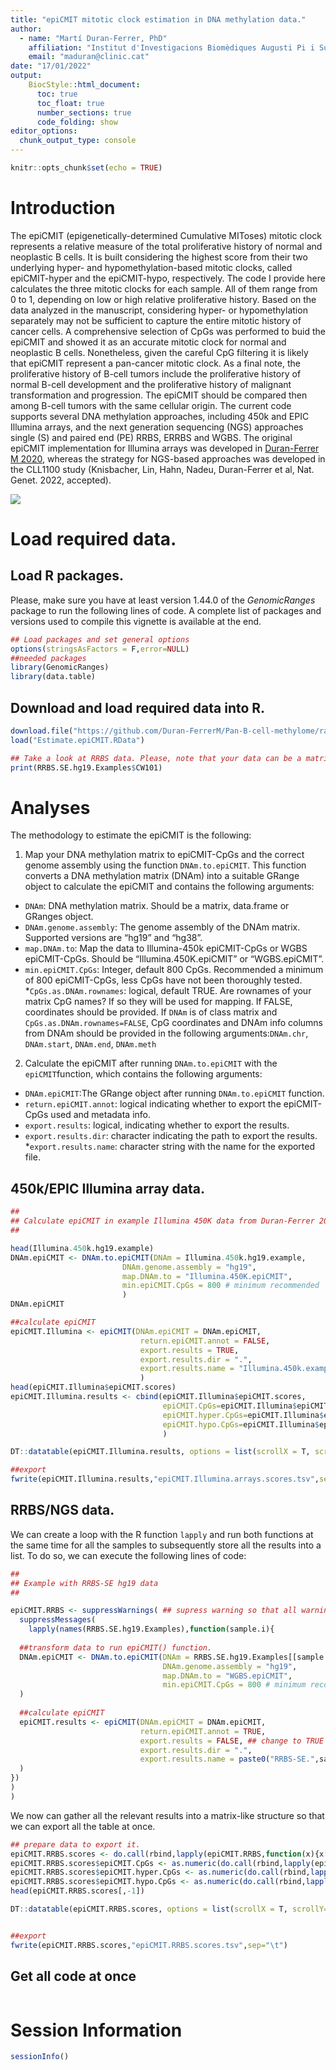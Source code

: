 ```yaml
---
title: "epiCMIT mitotic clock estimation in DNA methylation data."
author: 
  - name: "Martí Duran-Ferrer, PhD"
    affiliation: "Institut d'Investigacions Biomèdiques Augusti Pi i Sunyer (IDIBAPS), Barcelona, Spain."
    email: "maduran@clinic.cat"
date: "17/01/2022"
output: 
    BiocStyle::html_document:
      toc: true
      toc_float: true
      number_sections: true
      code_folding: show
editor_options: 
  chunk_output_type: console
---
```


```r
knitr::opts_chunk$set(echo = TRUE)
```

# Introduction
The epiCMIT (epigenetically-determined Cumulative MIToses) mitotic clock represents a relative measure of the total proliferative history of normal and neoplastic B cells. It is built considering the highest score from their two underlying hyper- and hypomethylation-based mitotic clocks, called epiCMIT-hyper and the epiCMIT-hypo, respectively. The code I provide here calculates the three mitotic clocks for each sample. All of them range from 0 to 1, depending on low or high relative proliferative history. Based on the data analyzed in the manuscript, considering hyper- or hypomethylation separately may not be sufficient to capture the entire mitotic history of cancer cells. A comprehensive selection of CpGs was performed to buid the epiCMIT and showed it as an accurate mitotic clock for normal and neoplastic B cells. Nonetheless, given the careful CpG filtering it is likely that epiCMIT represent a pan-cancer mitotic clock. As a final note, the proliferative history of B-cell tumors include the proliferative history of normal B-cell development and the proliferative history of malignant transformation and progression. The epiCMIT should be compared then among B-cell tumors with the same cellular origin. The current code supports several DNA methylation approaches, including 450k and EPIC Illumina arrays, and the next generation sequencing (NGS) approaches single (S) and paired end (PE) RRBS, ERRBS and WGBS. The original epiCMIT implementation for Illumina arrays was developed in [Duran-Ferrer M 2020](https://www.nature.com/articles/s43018-020-00131-2), whereas the strategy for NGS-based approaches was developed in  the CLL1100 study (Knisbacher, Lin, Hahn, Nadeu, Duran-Ferrer et al, Nat. Genet. 2022, accepted).

![](../images/epiCMIT.png)

# Load required data.

## Load R packages.
Please, make sure you have at least version 1.44.0 of the *GenomicRanges* package to run the following lines of code. A complete list of packages and versions used to compile this vignette is available at the end.

```r

## Load packages and set general options
options(stringsAsFactors = F,error=NULL)
##needed packages
library(GenomicRanges)
library(data.table)

```

## Download and load required data into R.

```r

download.file("https://github.com/Duran-FerrerM/Pan-B-cell-methylome/raw/master/Data/Estimate.epiCMIT.RData", destfile = "Estimate.epiCMIT.RData", method="libcurl")
load("Estimate.epiCMIT.RData")

## Take a look at RRBS data. Please, note that your data can be a matrix, data.frame or GRange object.
print(RRBS.SE.hg19.Examples$CW101)

```

# Analyses

The methodology to estimate the epiCMIT is the following:

1. Map your DNA methylation matrix to epiCMIT-CpGs and the correct genome assembly using the function `DNAm.to.epiCMIT`. This function converts a DNA methylation matrix (DNAm) into a suitable GRange object to calculate the epiCMIT and contains the following arguments:
  * `DNAm`: DNA methylation matrix. Should be a matrix, data.frame or GRanges object.
  * `DNAm.genome.assembly`: The genome assembly of the DNAm matrix. Supported versions are "hg19" and "hg38".
  * `map.DNAm.to`: Map the data to Illumina-450k epiCMIT-CpGs or WGBS epiCMIT-CpGs. Should be "Illumina.450K.epiCMIT" or "WGBS.epiCMIT".
  * `min.epiCMIT.CpGs`: Integer, default 800 CpGs. Recommended a minimum of 800 epiCMIT-CpGs, less CpGs have not been thoroughly tested.
  *`CpGs.as.DNAm.rownames`: logical, default TRUE. Are rownames of your matrix CpG names? If so they will be used for mapping. If FALSE, coordinates should be provided. If `DNAm` is of class matrix and `CpGs.as.DNAm.rownames=FALSE`, CpG coordinates and DNAm info columns from DNAm should be provided in the following arguments:`DNAm.chr`, `DNAm.start`, `DNAm.end`, `DNAm.meth`
  
2. Calculate the epiCMIT  after running `DNAm.to.epiCMIT` with the `epiCMIT`function, which contains the following arguments:
  * `DNAm.epiCMIT`:The GRange object after running `DNAm.to.epiCMIT` function.
  * `return.epiCMIT.annot`: logical indicating whether to export the epiCMIT-CpGs used and metadata info.
  * `export.results`: logical, indicating whether to export the results.
  * `export.results.dir`: character indicating the path to export the results.
  *`export.results.name`: character string with the name for the exported file.

## 450k/EPIC Illumina array data.

```r

##
## Calculate epiCMIT in example Illumina 450K data from Duran-Ferrer 2020, Nature Cancer
## 

head(Illumina.450k.hg19.example)
DNAm.epiCMIT <- DNAm.to.epiCMIT(DNAm = Illumina.450k.hg19.example,
                         DNAm.genome.assembly = "hg19",
                         map.DNAm.to = "Illumina.450K.epiCMIT",
                         min.epiCMIT.CpGs = 800 # minimum recommended
                         )
DNAm.epiCMIT

##calculate epiCMIT
epiCMIT.Illumina <- epiCMIT(DNAm.epiCMIT = DNAm.epiCMIT,
                             return.epiCMIT.annot = FALSE,
                             export.results = TRUE,
                             export.results.dir = ".",
                             export.results.name = "Illumina.450k.example_"
                             )
head(epiCMIT.Illumina$epiCMIT.scores)
epiCMIT.Illumina.results <- cbind(epiCMIT.Illumina$epiCMIT.scores,
                                  epiCMIT.CpGs=epiCMIT.Illumina$epiCMIT.run.info$epiCMIT.CpGs,
                                  epiCMIT.hyper.CpGs=epiCMIT.Illumina$epiCMIT.run.info$epiCMIT.hyper.CpGs,
                                  epiCMIT.hypo.CpGs=epiCMIT.Illumina$epiCMIT.run.info$epiCMIT.hypo.CpGs
                                  )

DT::datatable(epiCMIT.Illumina.results, options = list(scrollX = T, scrollY=T), rownames = F)

##export
fwrite(epiCMIT.Illumina.results,"epiCMIT.Illumina.arrays.scores.tsv",sep="\t")

```



## RRBS/NGS data.
We can create a loop with the R function `lapply` and run both functions at the same time for all the samples to subsequently store all the results into a list. To do so, we can execute the following lines of code:

```r

##
## Example with RRBS-SE hg19 data
##

epiCMIT.RRBS <- suppressWarnings( ## supress warning so that all warning do not appear in the html document.
  suppressMessages(
    lapply(names(RRBS.SE.hg19.Examples),function(sample.i){
  
  ##transform data to run epiCMIT() function.
  DNAm.epiCMIT <- DNAm.to.epiCMIT(DNAm = RRBS.SE.hg19.Examples[[sample.i]],
                                  DNAm.genome.assembly = "hg19",
                                  map.DNAm.to = "WGBS.epiCMIT",
                                  min.epiCMIT.CpGs = 800 # minimum recommended
  )
  
  ##calculate epiCMIT
  epiCMIT.results <- epiCMIT(DNAm.epiCMIT = DNAm.epiCMIT,
                             return.epiCMIT.annot = TRUE,
                             export.results = FALSE, ## change to TRUE to export results for every single sample
                             export.results.dir = ".",
                             export.results.name = paste0("RRBS-SE.",sample.i,"_example_")
  )
})
)
)


```

We now can gather all the relevant results into a matrix-like structure so that we can export all the table at once.

```r

## prepare data to export it.
epiCMIT.RRBS.scores <- do.call(rbind,lapply(epiCMIT.RRBS,function(x){x[["epiCMIT.scores"]]}))
epiCMIT.RRBS.scores$epiCMIT.CpGs <- as.numeric(do.call(rbind,lapply(epiCMIT.RRBS,function(x){x[["epiCMIT.run.info"]][["epiCMIT.CpGs"]]})))
epiCMIT.RRBS.scores$epiCMIT.hyper.CpGs <- as.numeric(do.call(rbind,lapply(epiCMIT.RRBS,function(x){x[["epiCMIT.run.info"]][["epiCMIT.hyper.CpGs"]]})))
epiCMIT.RRBS.scores$epiCMIT.hypo.CpGs <- as.numeric(do.call(rbind,lapply(epiCMIT.RRBS,function(x){x[["epiCMIT.run.info"]][["epiCMIT.hypo.CpGs"]]})))
head(epiCMIT.RRBS.scores[,-1])

DT::datatable(epiCMIT.RRBS.scores, options = list(scrollX = T, scrollY=T), rownames = F)


##export
fwrite(epiCMIT.RRBS.scores,"epiCMIT.RRBS.scores.tsv",sep="\t")

```

## Get all code at once
```r
```


# Session Information

```r

sessionInfo()

```


